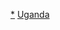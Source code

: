 {{Catnav|頁面分類|地理|地理模板|大洲模板|各大洲國家模板|非洲国家模板}}
{{Catnav|頁面分類|地理|地理模板|大洲模板|非洲模板|非洲国家模板}}
{{Catnav|頁面分類|地理|区域地理|大洲|亞洲|非洲模板|非洲国家模板}}
{{Catnav|頁面分類|地理|国家|非洲国家|烏干達}}

[[Category:烏干達|*]]
[[Category:非洲國家模板|Uganda]]